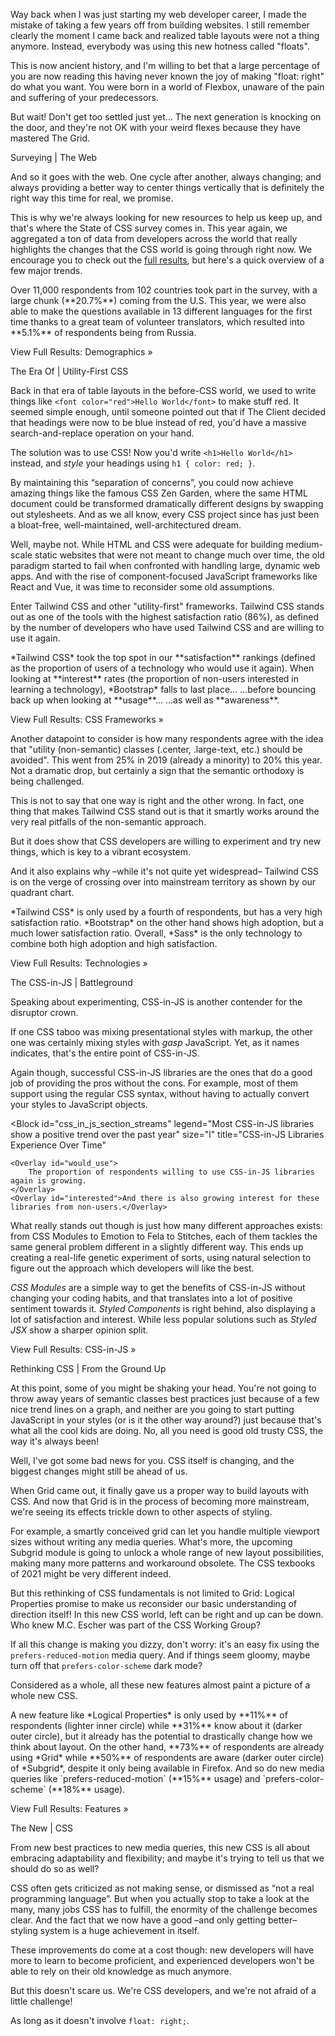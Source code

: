 
<!-- If you work long enough on the web, you're bound to go through a few revolutions. -->

Way back when I was just starting my web developer career, I made the mistake of taking a few years off from building websites. I still remember clearly the moment I came back and realized table layouts were not a thing anymore. Instead, everybody was using this new hotness called "floats".

This is now ancient history, and I'm willing to bet that a large percentage of you are now reading this having never known the joy of making "float: right" do what you want. You were born in a world of Flexbox, unaware of the pain and suffering of your predecessors. 

But wait! Don't get too settled just yet… The next generation is knocking on the door, and they're not OK with your weird flexes because they have mastered The Grid.

<Heading>Surveying | The Web</Heading>

And so it goes with the web. One cycle after another, always changing; and always providing a better way to center things vertically that is definitely the right way this time for real, we promise.

This is why we're always looking for new resources to help us keep up, and that's where the State of CSS survey comes in. This year again, we aggregated a ton of data from developers across the world that really highlights the changes that the CSS world is going through right now. We encourage you to check out the [full results](/), but here's a quick overview of a few major trends.

<Block id="country" size="l" title="Respondents Country Breakdown">
    <Overlay id="USA">Over 11,000 respondents from 102 countries took part in the survey, with a large chunk (**20.7%**) coming from the U.S.</Overlay>
    <Overlay id="RUS">
        This year, we were also able to make the questions available in 13 different languages for the first time thanks to a great team of volunteer translators, which resulted into **5.1%** of respondents being from Russia. 
    </Overlay>
</Block>

<SectionLink path="/demographics">View Full Results: Demographics »</SectionLink>

<Heading>The Era Of | Utility-First CSS</Heading>

Back in that era of table layouts in the before-CSS world, we used to write things like `<font color="red">Hello World</font>` to make stuff red. It seemed simple enough, until someone pointed out that if The Client decided that headings were now to be blue instead of red, you'd have a massive search-and-replace operation on your hand.

The solution was to use CSS! Now you'd write `<h1>Hello World</h1>` instead, and _style_ your headings using `h1 { color: red; }`.

By maintaining this “separation of concerns”, you could now achieve amazing things like the famous CSS Zen Garden, where the same HTML document could be transformed dramatically different designs by swapping out stylesheets. And as we all know, every CSS project since has just been a bloat-free, well-maintained, well-architectured dream.

Well, maybe not. While HTML and CSS were adequate for building medium-scale static websites that were not meant to change much over time, the old paradigm started to fail when confronted with handling large, dynamic web apps. And with the rise of component-focused JavaScript frameworks like React and Vue, it was time to reconsider some old assumptions.

Enter Tailwind CSS and other "utility-first" frameworks. Tailwind CSS stands out as one of the tools with the highest satisfaction ratio (86%), as defined by the number of developers who have used Tailwind CSS and are willing to use it again.

<Block id="css_frameworks_abridged_experience_ranking" size="l" title="CSS Frameworks Rankings">
    <Overlay id="satisfaction">
        *Tailwind CSS* took the top spot in our **satisfaction** rankings (defined as the proportion of
        users of a technology who would use it again).
    </Overlay>
    <Overlay id="interest">
        When looking at **interest** rates (the proportion of non-users interested in learning a
        technology), *Bootstrap* falls to last place…
    </Overlay>
    <Overlay id="usage">…before bouncing back up when looking at **usage**…</Overlay>
    <Overlay id="awareness">…as well as **awareness**. </Overlay>
</Block>

<SectionLink path="/technologies/css-frameworks/">View Full Results: CSS Frameworks »</SectionLink>

Another datapoint to consider is how many respondents agree with the idea that "utility (non-semantic) classes (.center, .large-text, etc.) should be avoided". This went from 25% in 2019 (already a minority) to 20% this year. Not a dramatic drop, but certainly a sign that the semantic orthodoxy is being challenged.

<Block id="utility_classes_to_be_avoided" size="s" title="Do you agree that utility classes should be avoided?"/>

This is not to say that one way is right and the other wrong. In fact, one thing that makes Tailwind CSS stand out is that it smartly works around the very real pitfalls of the non-semantic approach.

But it does show that CSS developers are willing to experiment and try new things, which is key to a vibrant ecosystem.

And it also explains why –while it's not quite yet widespread– Tailwind CSS is on the verge of crossing over into mainstream territory as shown by our quadrant chart.

<Block id="scatterplot_overview" size="l" title="Technologies Satisfaction vs Usage">
    <Overlay id="tailwind_css">
        *Tailwind CSS* is only used by a fourth of respondents, but has a very high satisfaction
        ratio.
    </Overlay>
    <Overlay id="bootstrap">
        *Bootstrap* on the other hand shows high adoption, but a much lower satisfaction ratio.
    </Overlay>
    <Overlay id="sass">
        Overall, *Sass* is the only technology to combine both high adoption and high satisfaction.
    </Overlay>
</Block>

<SectionLink path="/technologies/">View Full Results: Technologies »</SectionLink>

<Heading>The CSS-in-JS | Battleground</Heading>

Speaking about experimenting, CSS-in-JS is another contender for the disruptor crown.

If one CSS taboo was mixing presentational styles with markup, the other one was certainly mixing styles with _gasp_ JavaScript. Yet, as it names indicates, that's the entire point of CSS-in-JS.

Again though, successful CSS-in-JS libraries are the ones that do a good job of providing the pros without the cons. For example, most of them support using the regular CSS syntax, without having to actually convert your styles to JavaScript objects.

<Block
    id="css_in_js_section_streams"
    legend="Most CSS-in-JS libraries show a positive trend over the past year"
    size="l"
    title="CSS-in-JS Libraries Experience Over Time"
>
    <Overlay id="would_use">
        The proportion of respondents willing to use CSS-in-JS libraries again is growing.
    </Overlay>
    <Overlay id="interested">And there is also growing interest for these libraries from non-users.</Overlay>
</Block>

What really stands out though is just how many different approaches exists: from CSS Modules to Emotion to Fela to Stitches, each of them tackles the same general problem different in a slightly different way. This ends up creating a real-life genetic experiment of sorts, using natural selection to figure out the approach which developers will like the best.

<Block id="css_in_js_experience_marimekko" size="l"
    title="CSS-in-JS Libraries Positive/Negative Experience Split">
    <Overlay id="css_modules">
        *CSS Modules* are a simple way to get the benefits of CSS-in-JS without changing your coding habits, and that translates into a lot of positive sentiment towards it.
    </Overlay>
    <Overlay id="styled_components">*Styled Components* is right behind, also displaying a lot of satisfaction and interest.</Overlay>
    <Overlay id="styled_jsx">While less popular solutions such as *Styled JSX* show a sharper opinion split.</Overlay>
</Block>

<SectionLink path="/technologies/css-in-js/">View Full Results: CSS-in-JS »</SectionLink>

<Heading>Rethinking CSS | From the Ground Up</Heading>

At this point, some of you might be shaking your head. You're not going to throw away years of semantic classes best practices just because of a few nice trend lines on a graph, and neither are you going to start putting JavaScript in your styles (or is it the other way around?) just because that's what all the cool kids are doing. No, all you need is good old trusty CSS, the way it's always been!

Well, I've got some bad news for you. CSS itself is changing, and the biggest changes might still be ahead of us.

When Grid came out, it finally gave us a proper way to build layouts with CSS. And now that Grid is in the process of becoming more mainstream, we're seeing its effects trickle down to other aspects of styling.

For example, a smartly conceived grid can let you handle multiple viewport sizes without writing any media queries. What's more, the upcoming Subgrid module is going to unlock a whole range of new layout possibilities, making many more patterns and workaround obsolete. The CSS texbooks of 2021 might be very different indeed.

But this rethinking of CSS fundamentals is not limited to Grid: Logical Properties promise to make us reconsider our basic understanding of direction itself! In this new CSS world, left can be right and up can be down. Who knew M.C. Escher was part of the CSS Working Group?

If all this change is making you dizzy, don't worry: it's an easy fix using the `prefers-reduced-motion` media query. And if things seem gloomy, maybe turn off that `prefers-color-scheme` dark mode?

Considered as a whole, all these new features almost paint a picture of a whole new CSS.

<Block id="features_overview" size="l" title="New CSS Features">
    <Overlay id={["logical_properties"]}>A new feature like *Logical Properties* is only used by **11%** of respondents (lighter inner circle) while **31%** know about it (darker outer circle), but it already has the potential to drastically change how we think about layout.</Overlay>
    <Overlay id={["grid", "subgrid"]}>On the other hand, **73%** of respondents are already using *Grid* while **50%** of respondents are aware (darker outer circle) of *Subgrid*, despite it only being available in Firefox.</Overlay>
    <Overlay id={["prefers_reduced_motion", "prefers_color_scheme"]}>And so do new media queries like `prefers-reduced-motion` (**15%** usage) and `prefers-color-scheme` (**18%** usage).</Overlay>
</Block>

<SectionLink path="/features/">View Full Results: Features »</SectionLink>

<Heading>The New | CSS</Heading>

From new best practices to new media queries, this new CSS is all about embracing adaptability and flexibility; and maybe it's trying to tell us that we should do so as well?

<Block id="css_is_programming_language" title="Do you agree that CSS is a programming language?" size="s"/>

CSS often gets criticized as not making sense, or dismissed as “not a real programming language”. But when you actually stop to take a look at the many, many jobs CSS has to fulfill, the enormity of the challenge becomes clear. And the fact that we now have a good –and only getting better– styling system is a huge achievement in itself.

These improvements do come at a cost though: new developers will have more to learn to become proficient, and experienced developers won't be able to rely on their old knowledge as much anymore.

<Block id="state_of_css" size="s" title="How happy are you with the general state of CSS?"/>

But this doesn't scare us. We're CSS developers, and we're not afraid of a little challenge!

As long as it doesn't involve `float: right;`.

<Newsletter />
